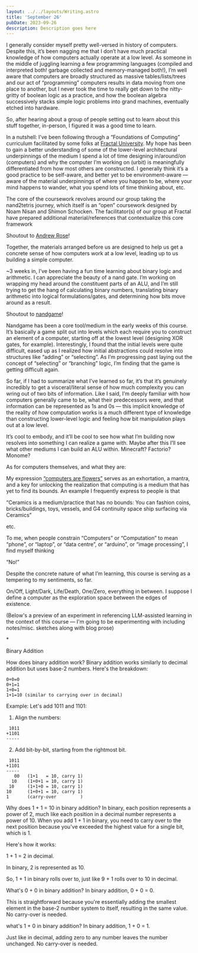 ```yaml
---
layout: ../../layouts/Writing.astro
title: 'September 26'
pubDate: 2023-09-26
description: Description goes here
---
```


I generally consider myself pretty well-versed in history of computers. Despite this, it’s been nagging me that I don’t have much practical knowledge of how computers actually operate at a low level. As someone in the middle of juggling learning a few programming languages (compiled and interpreted both! garbage collected and memory-managed both!), I’m well aware that computers are broadly structured as massive tables/lists/trees and our act of “programming” computers results in data moving from one place to another, but I never took the time to really get down to the nitty-gritty of boolean logic as a practice, and how the boolean algebra successively stacks simple logic problems into grand machines, eventually etched into hardware.

So, after hearing about a group of people setting out to learn about this stuff together, in-person, I figured it was a good time to learn.

In a nutshell: I’ve been following through a “Foundations of Computing” curriculum facilitated by some folks at [Fractal University](https://fractalnyc.com/university). My hope has been to gain a better understanding of some of the lower-level architectural underpinnings of the medium I spend a lot of time designing in/around/on (computers) and why the computer I’m working on (urbit) is meaningfully differentiated from how most others are constructed. I generally think it’s a good practice to be self-aware, and better yet to be environment-aware — aware of the material underpinnings of where you happen to be, where your mind happens to wander, what you spend lots of time thinking about, etc.

The core of the coursework revolves around our group taking the nand2tetris journey, which itself is an “open” coursework designed by Noam Nisan and Shimon Schocken. The facilitator(s) of our group at Fractal have prepared additional material/references that contextualize this core framework

Shoutout to [Andrew Rose](https://twitter.com/__drewface)!

Together, the materials arranged before us are designed to help us get a concrete sense of how computers work at a low level, leading up to us building a simple computer.

~3 weeks in, I’ve been having a fun time learning about binary logic and arithmetic. I can appreciate the beauty of a nand gate. I’m working on wrapping my head around the constituent parts of an ALU, and I’m still trying to get the hang of calculating binary numbers, translating binary arithmetic into logical formulations/gates, and determining how bits move around as a result.

Shoutout to [nandgame](https://nandgame.com)! 

Nandgame has been a core tool/medium in the early weeks of this course. It’s basically a game split out into levels which each require you to construct an element of a computer, starting off at the lowest level (designing XOR gates, for example). Interestingly, I found that the initial levels were quite difficult, eased up as I realized how initial abstractions could resolve into structures like “adding” or “selecting”. As I’m progressing past laying out the concept of “selecting” or “branching” logic, I’m finding that the game is getting difficult again.

So far, if I had to summarize what I’ve learned so far, it’s that it’s genuinely incredibly to get a visceral/literal sense of how much complexity you can wring out of two bits of information. Like I said, I’m deeply familiar with how computers generally came to be, what their predecessors were, and that information can be represented as 1s and 0s — this implicit knowledge of the reality of how computation works is a much different type of knowledge than constructing lower-level logic and feeling how bit manipulation plays out at a low level.

It’s cool to embody, and it’ll be cool to see how what I’m building now resolves into something I can realize a game with. Maybe after this I’ll see what other mediums I can build an ALU within. Minecraft? Factorio? Monome?

As for computers themselves, and what they are:

My expression [“computers are flowers”](https://x.com/yokelisms/status/1327021455868047364) serves as an exhortation, a mantra, and a key for unlocking the realization that computing is a medium that has yet to find its bounds. An example I frequently express to people is that

“Ceramics is a medium/practice that has no bounds: You can fashion coins, bricks/buildings, toys, vessels, and G4 continuity space ship surfacing via Ceramics”

etc. 

To me, when people constrain “Computers” or “Computation” to mean “phone”, or “laptop”, or “data centre”, or “arduino”, or “image processing”, I find myself thinking

“No!”

Despite the concrete nature of what I’m learning, this course is serving as a tempering to my sentiments, so far.

On/Off, Light/Dark, Life/Death, One/Zero, everything in between. I suppose I define a computer as the exploration space between the edges of existence.

(Below's a preview of an experiment in referencing LLM-assisted learning in the context of this course — I'm going to be experimenting with including notes/misc. sketches along with blog prose)

\*

Binary Addition

<E/> 
How does binary addition work?

<O/> 
Binary addition works similarly to decimal addition but uses base-2 numbers. Here's the breakdown:

```
0+0=0
0+1=1
1+0=1
1+1=10 (similar to carrying over in decimal)
```

Example: Let's add 1011 and 1101:

1. Align the numbers:

```
 1011
+1101
-----
```

2. Add bit-by-bit, starting from the rightmost bit.

```
 1011
+1101
-----
   00   (1+1   = 10, carry 1)
  10    (1+0+1 = 10, carry 1)
 10     (1+1+0 = 10, carry 1)
10      (1+0+1 = 10, carry 1)
1       (carry-over         )
```

<E/> 
Why does 1 + 1 = 10 in binary addition?

<O/> 
In binary, each position represents a power of 2, much like each position in a decimal number represents a power of 10. When you add 1 + 1 in binary, you need to carry over to the next position because you've exceeded the highest value for a single bit, which is 1.

Here's how it works:

1 + 1 = 2 in decimal.

In binary, 2 is represented as 10.

So, 1 + 1 in binary rolls over to, just like 9 + 1 rolls over to 10 in decimal.

<E/> 
What's 0 + 0 in binary addition?

<O/> 
In binary addition, 0 + 0 = 0.

This is straightforward because you're essentially adding the smallest element in the base-2 number system to itself, resulting in the same value. No carry-over is needed.

<E/> 
what's 1 + 0 in binary addition?

<O/> 
In binary addition, 1 + 0 = 1.

Just like in decimal, adding zero to any number leaves the number unchanged. No carry-over is needed.